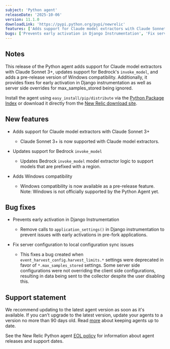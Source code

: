 ```yaml
---
subject: 'Python agent'
releaseDate: '2025-10-06'
version: 11.1.0
downloadLink: 'https://pypi.python.org/pypi/newrelic'
features: ['Adds support for Claude model extractors with Claude Sonnet 3+', 'Updates support for Bedrock invoke_model', 'Adds Windows compatibility']
bugs: ['Prevents early activation in Django Instrumentation', 'Fix server configuration to local configuration sync issues']
---
```


## Notes

This release of the Python agent adds support for Claude model extractors with Claude Sonnet 3+, updates support for Bedrock's `invoke_model`, and adds a pre-release version of Windows compatibility.  Additionally, it provides fixes for early activation in Django instrumentation as well as server side overrides for max_samples_stored being ignored.

Install the agent using `easy_install/pip/distribute` via the [Python Package Index](https://pypi.python.org/pypi/newrelic) or download it directly from the [New Relic download site](https://download.newrelic.com/python_agent/release).

## New features

* Adds support for Claude model extractors with Claude Sonnet 3+

  * Claude Sonnet 3+ is now supported with Claude model extractors.

* Updates support for Bedrock `invoke_model`

  * Updates Bedrock `invoke_model` model extractor logic to support models that are prefixed with a region.

* Adds Windows compatibility

  * Windows compatibility is now available as a pre-release feature.
    Note: Windows is not officially supported by the Python Agent yet.

## Bug fixes

* Prevents early activation in Django Instrumentation

  * Remove calls to `application_settings()` in Django instrumentation to prevent issues with early activations in pre-fork applications.

* Fix server configuration to local configuration sync issues

  * This fixes a bug created when `event_harvest_config.harvest_limits.*` settings were deprecated in favor of `*.max_samples_stored` settings. Some server side configurations were not overriding the client side configurations, resulting in data being sent to the collector despite the user disabling this.

## Support statement

We recommend updating to the latest agent version as soon as it's available. If you can't upgrade to the latest version, update your agents to a version no more than 90 days old. Read [more](/docs/new-relic-solutions/new-relic-one/install-configure/update-new-relic-agent/) about keeping agents up to date.

See the New Relic Python agent [EOL policy](/docs/apm/agents/python-agent/getting-started/python-agent-eol-policy/) for information about agent releases and support dates.

